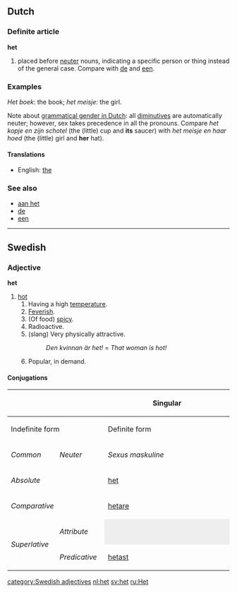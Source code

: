 ==Dutch==
===Definite article===
'''het'''

# placed before [[neuter]] nouns, indicating a specific person or thing instead of the general case. Compare with [[de]] and [[een]].

=== Examples === 

''Het boek'': the book; ''het meisje'': the girl.

Note about [[grammatical gender in Dutch]]: all [[diminutive|diminutives]] are automatically neuter; however, sex takes precedence in all the pronouns. Compare ''het kopje en zijn schotel'' (the (little) cup and '''its''' saucer) with ''het meisje en haar hoed'' (the (little) girl and '''her''' hat).

==== Translations ====
*English: [[the]]

===See also===
*[[aan het]]
*[[de]]
*[[een]]

----

==Swedish==
===Adjective===
'''het'''

#[[hot]]
## Having a high [[temperature]].
## [[Feverish]].
## (Of food) [[spicy]].
## Radioactive.
## (slang) Very physically attractive.
##: ''Den kvinnan är het!'' = ''That woman is hot!''
## Popular, in demand.

====Conjugations====
{| border=1 cellspacing=0 
|- bgcolor="#FFFFF0" align=center
! rowspan=3 colspan=2 |
! colspan=4 width=400 | Singular
! rowspan=3 width=100 | Plural
|- bgcolor="#FFFFF0" align=center
! colspan=2 width=200 | Indefinite form
! colspan=2 width=200 | Definite form
|- bgcolor="#FFFFF0" align=center
| width=100 | ''Common''
| width=100 | ''Neuter''
| width=100 | ''Sexus maskuline''
| width=100 | ''Other sexus''
|- align=center
| bgcolor="#FFFFF0" colspan=2 width=120 | ''Absolute''
| [[het]]
| [[hett]]
| [[hete]]
| [[heta]]
| [[heta]]
|- align=center
| bgcolor="#FFFFF0" colspan=2 | ''Comparative''
| colspan=7 | [[hetare]]
|- align=center
| bgcolor="#FFFFF0" rowspan=2 width=60 | ''Superlative''
| bgcolor="#FFFFF0" width=60 | ''Attribute''
| colspan=2 style="background:#eeeeee" |  
| [[hetaste]]
| [[hetaste]]
| [[hetaste]]
|- align=center 
| bgcolor="#FFFFF0" width=60 | ''Predicative''
| colspan=5 | [[hetast]]
|}

[[category:Swedish adjectives]]
[[nl:het]] [[sv:het]]
[[ru:Het]]